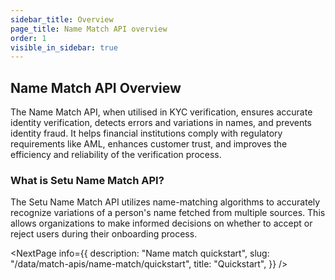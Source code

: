 ```yaml
---
sidebar_title: Overview
page_title: Name Match API overview
order: 1
visible_in_sidebar: true
---
```


## Name Match API Overview

The Name Match API, when utilised in KYC verification, ensures accurate identity verification, detects errors and variations in names, and prevents identity fraud.
It helps financial institutions comply with regulatory requirements like AML, enhances customer trust, and improves the efficiency and reliability of the verification process.

### What is Setu Name Match API?

The Setu Name Match API utilizes name-matching algorithms to accurately recognize variations of a person's name fetched from multiple sources.
This allows organizations to make informed decisions on whether to accept or reject users during their onboarding process.

<NextPage
  info={{
    description: "Name match quickstart",
    slug: "/data/match-apis/name-match/quickstart",
    title: "Quickstart",
  }}
/>

<WasPageHelpful />
